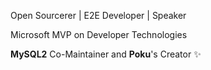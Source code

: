 Open Sourcerer | E2E Developer | Speaker

Microsoft MVP on Developer Technologies

**MySQL2** Co-Maintainer and **Poku**'s Creator ✨
